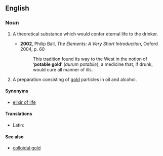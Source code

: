 ==English==
===Noun===
{{en-noun|-|sg=[[potable]] [[gold]]}}

# {{historical}} A theoretical substance which would confer eternal life to the drinker.
#*'''2002''', Philip Ball, ''The Elements: A Very Short Introduction'', Oxford 2004, p. 60
#*:This tradition found its way to the West in the notion of ‘'''potable gold'''’ (''aurum potabile''), a medicine that, if drunk, would cure all manner of ills.
# {{historical}} A preparation consisting of [[gold]] particles in oil and alcohol.

====Synonyms====
* {{sense|drink conferring eternal life}} [[elixir of life]]

====Translations====
* Latin: {{t|la|aurum potabile}}

====See also====
* [[colloidal gold]]